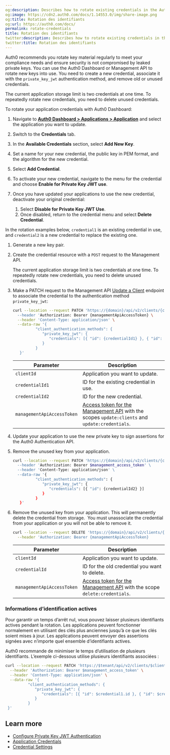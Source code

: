 ```yaml
---
og:description: Describes how to rotate existing credentials in the Auth0 Dashboard.
og:image: https://cdn2.auth0.com/docs/1.14553.0/img/share-image.png
og:title: Rotation des identifiants
og:url: https://auth0.com/docs/
permalink: rotate-credentials
title: Rotation des identifiants
twitter:description: Describes how to rotate existing credentials in the Auth0 Dashboard.
twitter:title: Rotation des identifiants
---
```


Auth0 recommends you rotate key material regularly to meet your compliance needs and ensure security is not compromised by leaked private keys. You can use the <Tooltip tip="Auth0 Dashboard: Auth0's main product to configure your services." cta="View Glossary" href="/docs/glossary?term=Auth0+Dashboard">Auth0 Dashboard</Tooltip> or <Tooltip tip="Auth0 Dashboard: Auth0's main product to configure your services." cta="View Glossary" href="/docs/glossary?term=Management+API">Management API</Tooltip> to rotate new keys into use. You need to create a new credential, associate it with the `private_key_jwt` authentication method, and remove old or unused credentials.

<Callout icon="file-lines" color="#0EA5E9" iconType="regular">

The current application storage limit is two credentials at one time. To repeatedly rotate new credentials, you need to delete unused credentials.

</Callout>

<Tabs><Tab title="Use Auth0 Dashboard">

To rotate your application credentials with Auth0 Dashboard:

1. Navigate to [**Auth0 Dashboard > Applications > Application**](https://manage.auth0.com/#/applications) and select the application you want to update.
2. Switch to the **Credentials** tab.
3. In the **Available Credentials** section, select **Add New Key**.
4. Set a name for your new credential, the public key in PEM format, and the algorithm for the new credential.
5. Select **Add Credential**.
6. To activate your new credential, navigate to the menu for the credential and choose **Enable for Private Key JWT use**.
7. Once you have updated your applications to use the new credential, deactivate your original credential:

   1. Select **Disable for Private Key JWT Use**.
   2. Once disabled, return to the credential menu and select **Delete Credential**.

</Tab><Tab title="Use Management API">

In the rotation examples below, `credential1` is an existing credential in use, and `credential2` is a new credential to replace the existing one.

1. Generate a new key pair.
2. Create the credential resource with a `POST` request to the Management API.

   <Callout icon="file-lines" color="#0EA5E9" iconType="regular">

   The current application storage limit is two credentials at one time. To repeatedly rotate new credentials, you need to delete unused credentials.

   </Callout>
3. Make a PATCH request to the Management API [Update a Client](https://auth0.com/docs/api/management/v2#!/Clients/patch_clients_by_id) endpoint to associate the credential to the authentication method `private_key_jwt`:

   ```bash lines
   curl --location --request PATCH 'https://{domain}/api/v2/clients/{clientId} \
     --header 'Authorization: Bearer {managementApiAccessToken} \
     --header 'Content-Type: application/json' \
     --data-raw '{
             "client_authentication_methods": {
                "private_key_jwt": {
                   "credentials": [{ "id": {credentialId1} }, { "id": {credentialId2} }]
                }
             }
      }'
   ```

   <table class="table"><thead>
   <tr>
   <th>Parameter</th>
   <th>Description</th>
   </tr>
   </thead>
   <tbody>
   <tr>
   <td><code>clientId</code></td>
   <td>Application you want to update.</td>
   </tr>
   <tr>
   <td><code>credentialId1</code></td>
   <td>ID for the existing credential in use.</td>
   </tr>
   <tr>
   <td><code>credentialId2</code></td>
   <td>ID for the new credential.</td>
   </tr>
   <tr>
   <td><code>managementApiAccessToken</code></td>
   <td><a href="/docs/secure/tokens/access-tokens/management-api-access-tokens">Access token for the Management API</a> with the scopes <code>update:clients</code> and <code>update:credentials</code>.</td>
   </tr>
   </tbody>
   </table>
4. Update your application to use the new private key to sign assertions for the Auth0 Authentication API.
5. Remove the unused key from your application.

   ```bash lines
   curl --location --request PATCH 'https://{domain}/api/v2/clients/{clientId} \
     --header 'Authorization: Bearer $management_access_token' \
     --header 'Content-Type: application/json' \
     --data-raw '{
             "client_authentication_methods": {
                "private_key_jwt": {
                   "credentials": [{ "id": {credentialId2} }]
                }
             }
      }'
   ```
   
6. Remove the unused key from your application. This will permanently delete the credential from storage.  You must unassociate the credential from your application or you will not be able to remove it.

   ```bash lines
   curl --location --request DELETE 'https://{domain}/api/v2/clients/{clientId}/credentials/{credentialId}' \
     --header 'Authorization: Bearer {managementApiAccessToken}
   ```
   <table class="table"><thead>
   <tr>
   <th>Parameter</th>
   <th>Description</th>
   </tr>
   </thead>
   <tbody>
   <tr>
   <td><code>clientId</code></td>
   <td>Application you want to update.</td>
   </tr>
   <tr>
   <td><code>credentialId</code></td>
   <td>ID for the old credential you want to delete.</td>
   </tr>
   <tr>
   <td><code>managementApiAccessToken</code></td>
   <td><a href="/docs/secure/tokens/access-tokens/management-api-access-tokens">Access token for the Management API</a> with the scope <code> delete:credentials</code>.</td>
   </tr>
   </tbody>
   </table>

</Tab></Tabs>

### Informations d’identification actives

Pour garantir un temps d’arrêt nul, vous pouvez laisser plusieurs identifiants actives pendant la rotation. Les applications peuvent fonctionner normalement en utilisant des clés plus anciennes jusqu’à ce que les clés soient mises à jour. Les applications peuvent envoyer des assertions signées avec n’importe quel ensemble d’identifiants actives.

Auth0 recommande de minimiser le temps d’utilisation de plusieurs identifiants. L’exemple ci-dessous utilise plusieurs identifiants associées :

```bash lines
curl --location --request PATCH 'https://$tenant/api/v2/clients/$client_id' \
  --header 'Authorization: Bearer $management_access_token' \
  --header 'Content-Type: application/json' \
  --data-raw '{
          "client_authentication_methods": {
             "private_key_jwt": {
                "credentials": [{ "id": $credential1.id }, { "id": $credential2.id }]
             }
          }
 }'
```

## Learn more

* [Configure Private Key JWT Authentication](/docs/get-started/applications/configure-private-key-jwt)
* [Application Credentials](/docs/secure/application-credentials)
* [Credential Settings](/docs/get-started/applications/credentials)
